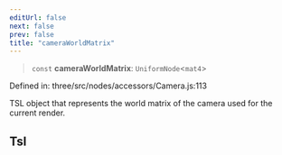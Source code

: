 ```yaml
---
editUrl: false
next: false
prev: false
title: "cameraWorldMatrix"
---
```


> `const` **cameraWorldMatrix**: `UniformNode`\<`mat4`\>

Defined in: three/src/nodes/accessors/Camera.js:113

TSL object that represents the world matrix of the camera used for the current render.

## Tsl

